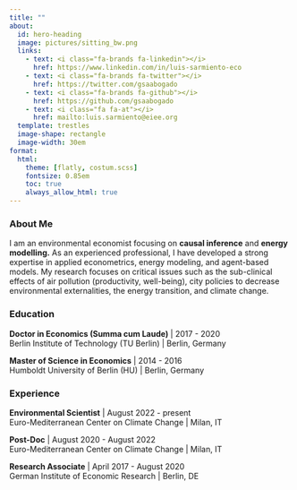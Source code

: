```yaml
---
title: ""
about: 
  id: hero-heading
  image: pictures/sitting_bw.png
  links:
    - text: <i class="fa-brands fa-linkedin"></i>
      href: https://www.linkedin.com/in/luis-sarmiento-eco
    - text: <i class="fa-brands fa-twitter"></i>
      href: https://twitter.com/gsaabogado
    - text: <i class="fa-brands fa-github"></i>
      href: https://github.com/gsaabogado
    - text: <i class="fa fa-at"></i>
      href: mailto:luis.sarmiento@eiee.org
  template: trestles
  image-shape: rectangle
  image-width: 30em
format: 
  html:
    theme: [flatly, costum.scss]
    fontsize: 0.85em
    toc: true
    always_allow_html: true
---
```



:::{#hero-heading}

### <i class="fa fa-user"></i> **About Me**

I am an environmental economist focusing on **causal inference** and **energy modelling.** As an experienced professional, I have developed a strong expertise in applied econometrics, energy modeling, and agent-based models. My research focuses on critical issues such as the sub-clinical effects of air pollution (productivity, well-being), city policies to decrease environmental externalities, the energy transition, and climate change.

### <i class="fa fa-building-columns"></i> **Education**

**Doctor in Economics (Summa cum Laude)** | 2017 - 2020<br>
Berlin Institute of Technology (TU Berlin) | Berlin, Germany

**Master of Science in Economics** | 2014 - 2016<br>
Humboldt University of Berlin (HU) | Berlin, Germany


### <i class="fa fa-briefcase"></i> **Experience**
**Environmental Scientist** | August 2022 - present<br>
Euro-Mediterranean Center on Climate Change | Milan, IT



**Post-Doc** | August 2020 - August 2022<br> 
Euro-Mediterranean Center on Climate Change | Milan, IT

**Research Associate** | April 2017 - August 2020 <br>
German Institute of Economic Research | Berlin, DE


:::

